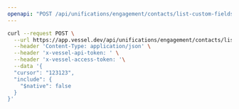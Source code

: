```yaml
---
openapi: "POST /api/unifications/engagement/contacts/list-custom-fields"
---
```


<RequestExample>

```bash Request
curl --request POST \
  --url https://app.vessel.dev/api/unifications/engagement/contacts/list-custom-fields \
  --header 'Content-Type: application/json' \
  --header 'x-vessel-api-token: ' \
  --header 'x-vessel-access-token: '\
  --data '{
  "cursor": "123123",
  "include": {
    "$native": false
  }
}'
```

</RequestExample>
